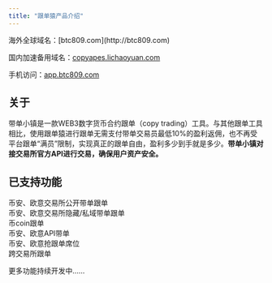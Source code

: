 ```yaml
---
title: "跟单猿产品介绍"
---
```


<Tip>
  海外全球域名：[btc809.com](http://btc809.com)

  国内加速备用域名：[copyapes.lichaoyuan.com](http://copyapes.com)

  手机访问：[app.btc809.com](https://app.btc809.com/agent-login)


</Tip>

## 关于

带单小镇是一款WEB3数字货币合约跟单（copy trading）工具。与其他跟单工具相比，使用跟单猿进行跟单无需支付带单交易员最低10%的盈利返佣，也不再受平台跟单“满员”限制，实现真正的跟单自由，盈利多少到手就是多少。**带单小镇对接交易所官方API进行交易，确保用户资产安全。**

## 已支持功能

币安、欧意交易所公开带单跟单\
币安、欧意交易所隐藏/私域带单跟单\
币coin跟单\
币安、欧意API带单\
币安、欧意抢跟单席位\
跨交易所跟单

更多功能持续开发中……